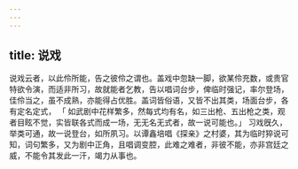 ```yaml
---
---
---
```

title: 说戏
---



说戏云者，以此伶所能，告之彼伶之谓也。盖戏中忽缺一脚，欲某伶充数，或贵官特欲令演，而适非所习，故就能者乞教，告以唱词台步，俾临时强记，率尔登场，佳伶当之，虽不成熟，亦能得占优胜。盖词皆俗语，又皆不出其类，场面台步，各有定名定式， 「 如武剧中花样繁多，然每式均有名，如三出枪、五出枪之类，观者目眩不觉，实皆联各式而成一场，无无名无式者，故一说可能也。」 习戏旣久，举类可通，故一说登台，如所夙习。以谭鑫培唱《探亲》之村婆，其为临时猝说可知，词句繁多，又为剧中正角，且唱调变腔，此难之难者，非彼不能，亦非宫廷之威，不能令其发此一汗，竭力从事也。